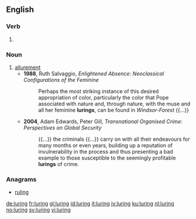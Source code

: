 ==English==

===Verb===
{{head|en|present participle}}

# {{present participle of|lure|lang=en}}

===Noun===
{{en-noun}}

# [[allurement]]
#* '''1988''', Ruth Salvaggio, ''Enlightened Absence: Neoclassical Configurations of the Feminine''
#*: Perhaps the most striking instance of this desired appropriation of color, particularly the color that Pope associated with nature and, through nature, with the muse and all her feminine '''lurings''', can be found in ''Windsor-Forest'' {{...}}
#* '''2004''', Adam Edwards, Peter Gill, ''Transnational Organised Crime: Perspectives on Global Security''
#*: {{...}} the criminals {{...}} carry on with all their endeavours for many months or even years, building up a reputation of invulnerability in the process and thus presenting a bad example to those susceptible to the seemingly profitable '''lurings''' of crime.

===Anagrams===
* [[ruling#English|ruling]]

[[de:luring]]
[[fr:luring]]
[[gl:luring]]
[[id:luring]]
[[it:luring]]
[[jv:luring]]
[[ku:luring]]
[[nl:luring]]
[[no:luring]]
[[sv:luring]]
[[vi:luring]]